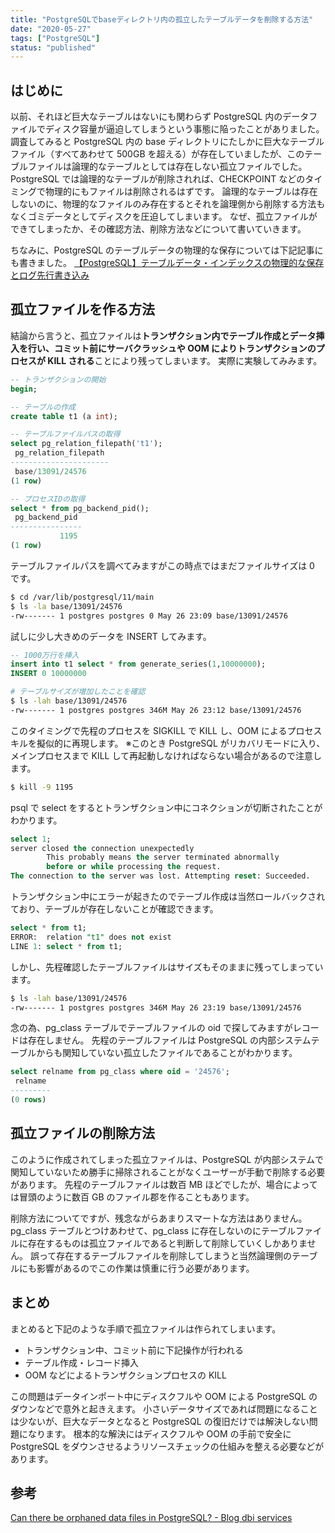 ```yaml
---
title: "PostgreSQLでbaseディレクトリ内の孤立したテーブルデータを削除する方法"
date: "2020-05-27"
tags: ["PostgreSQL"]
status: "published"
---
```


## はじめに

以前、それほど巨大なテーブルはないにも関わらず PostgreSQL 内のデータファイルでディスク容量が逼迫してしまうという事態に陥ったことがありました。
調査してみると PostgreSQL 内の base ディレクトリにたしかに巨大なテーブルファイル（すべてあわせて 500GB を超える）が存在していましたが、このテーブルファイルは論理的なテーブルとしては存在しない孤立ファイルでした。
PostgreSQL では論理的なテーブルが削除されれば、CHECKPOINT などのタイミングで物理的にもファイルは削除されるはずです。
論理的なテーブルは存在しないのに、物理的なファイルのみ存在するとそれを論理側から削除する方法もなくゴミデータとしてディスクを圧迫してしまいます。
なぜ、孤立ファイルができてしまったか、その確認方法、削除方法などについて書いていきます。

ちなみに、PostgreSQL のテーブルデータの物理的な保存については下記記事にも書きました。
[【PostgreSQL】テーブルデータ・インデックスの物理的な保存とログ先行書き込み](../postgresql-physical-save)

## 孤立ファイルを作る方法

結論から言うと、孤立ファイルは**トランザクション内でテーブル作成とデータ挿入を行い、コミット前にサーバクラッシュや OOM によりトランザクションのプロセスが KILL される**ことにより残ってしまいます。
実際に実験してみみます。

```sql
-- トランザクションの開始
begin;

-- テーブルの作成
create table t1 (a int);

-- テーブルファイルパスの取得
select pg_relation_filepath('t1');
 pg_relation_filepath
----------------------
 base/13091/24576
(1 row)

-- プロセスIDの取得
select * from pg_backend_pid();
 pg_backend_pid
----------------
           1195
(1 row)
```

テーブルファイルパスを調べてみますがこの時点ではまだファイルサイズは 0 です。

```sh
$ cd /var/lib/postgresql/11/main
$ ls -la base/13091/24576
-rw------- 1 postgres postgres 0 May 26 23:09 base/13091/24576
```

試しに少し大きめのデータを INSERT してみます。

```sql
-- 1000万行を挿入
insert into t1 select * from generate_series(1,10000000);
INSERT 0 10000000
```

```sh
# テーブルサイズが増加したことを確認
$ ls -lah base/13091/24576
-rw------- 1 postgres postgres 346M May 26 23:12 base/13091/24576
```

このタイミングで先程のプロセスを SIGKILL で KILL し、OOM によるプロセスキルを擬似的に再現します。
※このとき PostgreSQL がリカバリモードに入り、メインプロセスまで KILL して再起動しなければならない場合があるので注意します。

```sh
$ kill -9 1195
```

psql で select をするとトランザクション中にコネクションが切断されたことがわかります。

```sql
select 1;
server closed the connection unexpectedly
        This probably means the server terminated abnormally
        before or while processing the request.
The connection to the server was lost. Attempting reset: Succeeded.
```

トランザクション中にエラーが起きたのでテーブル作成は当然ロールバックされており、テーブルが存在しないことが確認できます。

```sql
select * from t1;
ERROR:  relation "t1" does not exist
LINE 1: select * from t1;
```

しかし、先程確認したテーブルファイルはサイズもそのままに残ってしまっています。

```sh
$ ls -lah base/13091/24576
-rw------- 1 postgres postgres 346M May 26 23:19 base/13091/24576
```

念の為、pg_class テーブルでテーブルファイルの oid で探してみますがレコードは存在しません。
先程のテーブルファイルは PostgreSQL の内部システムテーブルからも関知していない孤立したファイルであることがわかります。

```sql
select relname from pg_class where oid = '24576';
 relname
---------
(0 rows)
```

## 孤立ファイルの削除方法

このように作成されてしまった孤立ファイルは、PostgreSQL が内部システムで関知していないため勝手に掃除されることがなくユーザーが手動で削除する必要があります。
先程のテーブルファイルは数百 MB ほどでしたが、場合によっては冒頭のように数百 GB のファイル郡を作ることもあります。

削除方法についてですが、残念ながらあまりスマートな方法はありません。
pg_class テーブルとつけあわせて、pg_class に存在しないのにテーブルファイルに存在するものは孤立ファイルであると判断して削除していくしかありません。
誤って存在するテーブルファイルを削除してしまうと当然論理側のテーブルにも影響があるのでこの作業は慎重に行う必要があります。

## まとめ

まとめると下記のような手順で孤立ファイルは作られてしまいます。

- トランザクション中、コミット前に下記操作が行われる
- テーブル作成・レコード挿入
- OOM などによるトランザクションプロセスの KILL

この問題はデータインポート中にディスクフルや OOM による PostgreSQL のダウンなどで意外と起きえます。
小さいデータサイズであれば問題になることは少ないが、巨大なデータとなると PostgreSQL の復旧だけでは解決しない問題になります。
根本的な解決にはディスクフルや OOM の手前で安全に PostgreSQL をダウンさせるようリソースチェックの仕組みを整える必要などがあります。

## 参考

[Can there be orphaned data files in PostgreSQL? - Blog dbi services](https://blog.dbi-services.com/can-there-be-orphaned-data-files-in-postgresql/)
